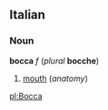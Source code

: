 ==Italian==
===Noun===
'''bocca''' ''f'' (''plural'' '''bocche''')

#[[mouth]] (''anatomy'')

[[pl:Bocca]]